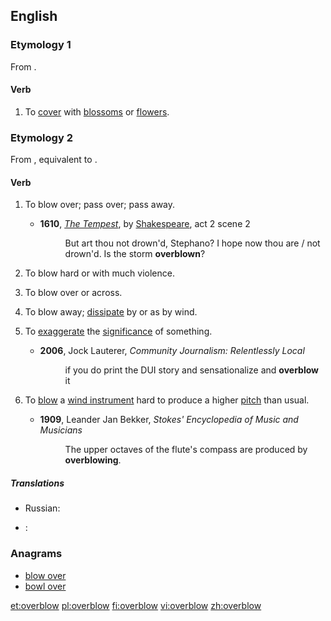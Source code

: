 ==English==

===Etymology 1===
From {{prefix|over|blow|t2=to flower, bloom}}.

====Verb====
{{en-verb|overblows|overblowing|overblew|overblown}}

# {{context|transitive|lang=en}} To [[cover]] with [[blossom]]s or [[flower]]s.

===Etymology 2===
From {{etyl|enm|en}} {{term|overblowen|lang=enm}}, equivalent to {{prefix|over|blow}}.

====Verb====
{{en-verb|overblows|overblowing|overblew|overblown}}

# {{context|intransitive|obsolete|lang=en}} To blow over; pass over; pass away.
#* '''1610''', ''[[s:The Tempest|The Tempest]]'', by [[w:William Shakespeare|Shakespeare]], act 2 scene 2
#*:But art thou not drown'd, Stephano? I hope now thou are / not drown'd. Is the storm '''overblown'''? 
# {{context|intransitive|lang=en}} To blow hard or with much violence.
# {{context|transitive|lang=en}} To blow over or across.
# {{context|transitive|lang=en}} To blow away; [[dissipate]] by or as by wind.
# {{context|transitive|lang=en}} To [[exaggerate]] the [[significance]] of something.
#* '''2006''', Jock Lauterer, ''Community Journalism: Relentlessly Local''
#*: if you do print the DUI story and sensationalize and '''overblow''' it
# {{context|transitive|music|lang=en}} To [[blow]] a [[wind instrument]] hard to produce a higher [[pitch]] than usual.
#* '''1909''', Leander Jan Bekker, ''Stokes' Encyclopedia of Music and Musicians''
#*: The upper octaves of the flute's compass are produced by '''overblowing'''.

=====Translations=====
{{trans-top|to blow over, pass away}}
* Russian: {{t+|ru|утихнуть|n|tr=utíxnutʼ|sc=Cyrl}}
{{trans-mid}}
{{trans-bottom}}

{{checktrans-top}}
* {{ttbc|cmn}}: {{t|cmn|超吹|sc=Hani}}
{{checktrans-bottom}}

===Anagrams===
* [[blow over#English|blow over]]
* [[bowl over#English|bowl over]]

[[et:overblow]]
[[pl:overblow]]
[[fi:overblow]]
[[vi:overblow]]
[[zh:overblow]]